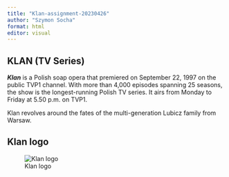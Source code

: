 ```yaml
---
title: "Klan-assignment-20230426"
author: "Szymon Socha"
format: html
editor: visual
---
```


## KLAN (TV Series)

***Klan*** is a Polish soap opera that premiered on September 22, 1997 on the public TVP1 channel. With more than 4,000 episodes spanning 25 seasons, the show is the longest-running Polish TV series. It airs from Monday to Friday at 5.50 p.m. on TVP1.

Klan revolves around the fates of the multi-generation Lubicz family from Warsaw.

## Klan logo

![Klan logo](https://upload.wikimedia.org/wikipedia/commons/1/1c/Logo_Serialu_Klan.png)
